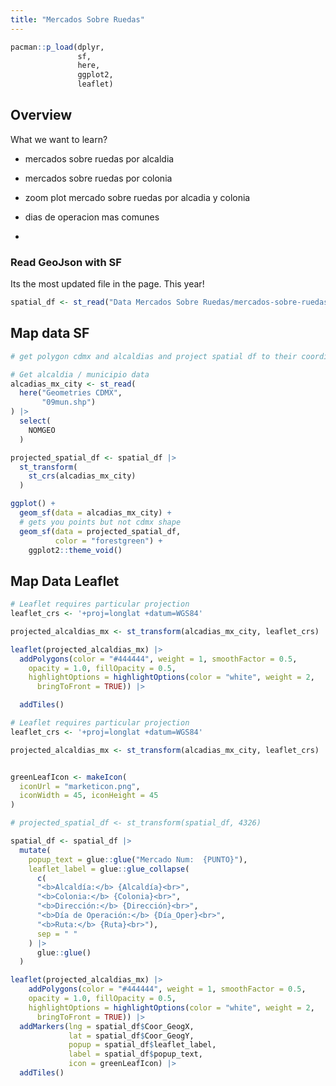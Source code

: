 ```yaml
---
title: "Mercados Sobre Ruedas"
---
```


```r
pacman::p_load(dplyr,
               sf,
               here,
               ggplot2,
               leaflet)
```

## Overview

What we want to learn?

-   mercados sobre ruedas por alcaldia

-   mercados sobre ruedas por colonia

-   zoom plot mercado sobre ruedas por alcadia y colonia

-   dias de operacion mas comunes

-   

### Read GeoJson with SF

Its the most updated file in the page. This year!

```r
spatial_df <- st_read("Data Mercados Sobre Ruedas/mercados-sobre-ruedas.json")
```

## Map data SF

```r
# get polygon cdmx and alcaldias and project spatial df to their coordinate system

# Get alcaldia / municipio data
alcadias_mx_city <- st_read(
  here("Geometries CDMX",
       "09mun.shp")
) |> 
  select(
    NOMGEO
  )

```

```r
projected_spatial_df <- spatial_df |> 
  st_transform(
    st_crs(alcadias_mx_city)
  )

ggplot() + 
  geom_sf(data = alcadias_mx_city) +
  # gets you points but not cdmx shape
  geom_sf(data = projected_spatial_df,
          color = "forestgreen") +
    ggplot2::theme_void()
```

## Map Data Leaflet

```r

# Leaflet requires particular projection
leaflet_crs <- '+proj=longlat +datum=WGS84'

projected_alcaldias_mx <- st_transform(alcadias_mx_city, leaflet_crs)

leaflet(projected_alcaldias_mx) |> 
  addPolygons(color = "#444444", weight = 1, smoothFactor = 0.5,
    opacity = 1.0, fillOpacity = 0.5,
    highlightOptions = highlightOptions(color = "white", weight = 2,
      bringToFront = TRUE)) |> 

  addTiles()
```


```r
# Leaflet requires particular projection
leaflet_crs <- '+proj=longlat +datum=WGS84'

projected_alcaldias_mx <- st_transform(alcadias_mx_city, leaflet_crs)


greenLeafIcon <- makeIcon(
  iconUrl = "marketicon.png",
  iconWidth = 45, iconHeight = 45
)

# projected_spatial_df <- st_transform(spatial_df, 4326)

spatial_df <- spatial_df |> 
  mutate(
    popup_text = glue::glue("Mercado Num:  {PUNTO}"),
    leaflet_label = glue::glue_collapse(
      c(
      "<b>Alcaldía:</b> {Alcaldía}<br>",
      "<b>Colonia:</b> {Colonia}<br>",
      "<b>Dirección:</b> {Dirección}<br>",
      "<b>Día de Operación:</b> {Día_Oper}<br>",
      "<b>Ruta:</b> {Ruta}<br>"),
      sep = " "
    ) |> 
      glue::glue()
  )

leaflet(projected_alcaldias_mx) |> 
    addPolygons(color = "#444444", weight = 1, smoothFactor = 0.5,
    opacity = 1.0, fillOpacity = 0.5,
    highlightOptions = highlightOptions(color = "white", weight = 2,
      bringToFront = TRUE)) |>
  addMarkers(lng = spatial_df$Coor_GeogX,
             lat = spatial_df$Coor_GeogY,
             popup = spatial_df$leaflet_label,
             label = spatial_df$popup_text,
             icon = greenLeafIcon) |> 
  addTiles()
```

